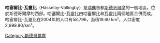 {{unreferenced|time=2016-02-23T02:06:18+00:00}}
{{Infobox settlement
<!--See Template:Infobox settlement for additional fields that may be available-->
<!--See the Table at Infobox settlement for all fields and descriptions of usage-->
<!-- Basic info  ---------------->
|name                     = Hässelby-Vällingby <!-- at least one of the first two fields must be filled in -->
|official_name            = 
|other_name               =
|native_name              = <!-- if different from the English name -->
|nickname                 =
|settlement_type          = [[Boroughs_of_Stockholm|Borough]] of Stockholm <!-- e.g. Town, Village, City, etc.-->
|motto                    =
<!-- images and maps  ----------->
|image_skyline            = Hässelby Maltesholmsbadet 2010.jpg
|imagesize                = 300px
|image_caption            = View of Hässelby Strand 
|image_flag               =
|flag_size                =
|image_seal               =
|seal_size                =
|image_shield             =
|shield_size              =
|image_blank_emblem       =
|blank_emblem_type        =
|blank_emblem_size        =
|image_map                = Stockholm boroughs 2007 Hässelby-Vällingby.svg
|mapsize                  =
|map_caption              = Location of Hässelby-Vällingby within Stockholm Municipality shown in yellow
|pushpin_map1              = Sweden
|pushpin_label_position1   = <!-- the position of the pushpin label: left, right, top, bottom, none -->
|pushpin_map_caption1      = Location of Hässelby-Vällingby within Sweden
|pushpin_mapsize1          = 180px
|coordinates_display    = display=inline,title  
|latd=59 |latm=21 |lats=45 |latNS=N
|longd=17 |longm=52 |longs=20 |longEW=E
<!-- Location ------------------>
|coordinates_region       = SE
|subdivision_type         = 國家
|subdivision_name         = [[瑞典|瑞典]]
|subdivision_type1        = 城市
|subdivision_name1        = [[斯德哥爾摩市|斯德哥爾摩市]]
|subdivision_type2        = Municipality subdivision
|subdivision_name2        = [[Västerort|Västerort]]
<!-- Smaller parts (e.g. boroughs of a city) and seat of government -->
|seat_type                =
|seat                     =
|parts_type               =
|parts_style              = <!-- =list (for list), coll (for collapsed list), para (for paragraph format)
                               Default is list if up to 5 items, coll if more than 5-->
|parts                    = <!-- parts text, or header for parts list -->
|p1                       =
|p2                       = <!-- etc. up to p50: for separate parts to be listed-->
<!-- Politics ----------------->
|government_footnotes     =
|government_type          = [[Municipal_assembly_(Sweden)|Municipal assembly]]
|leader_title             = [[Municipal_commissioner|Municipal commissioner]]
|leader_name              = Fredrik Bojerud [[Centre_Party_(Sweden)|(C)]]
|established_title        = Established
|established_date         = 2007
<!-- Area    --------------------->
|total_type =  
|area_magnitude           = 
|unit_pref                =
|area_footnotes           =
|area_total_km2          =19.60
|area_land_km2         = 
|area_water_km2         = 
|area_water_percent       =
<!-- Elevation -------------------------->
|elevation_footnotes      =  <!--for references: use <ref> </ref> tags-->
|elevation_m              =
|elevation_ft             =
|elevation_max_m          =
|elevation_max_ft         =
|elevation_min_m          =
|elevation_min_ft         =
<!-- Population   ----------------------->
|population_as_of         = 2014
|population_footnotes     =
|population_note          =
|population_total         = 71042
|population_density_km2 = auto
<!-- General information  --------------->
|timezone                 = [[Central_European_Time|CET]]
|utc_offset               = +1
|timezone_DST             = [[Central_European_Summer_Time|CEST]]
|utc_offset_DST           = +2
 <!-- Area/postal codes & others -------->
|postal_code_type         = [[Postal_codes_in_Sweden|Postal code]]
|postal_code              = 114 --, 162 --, 163 --, 165 --
|area_code_type = [[Telephone_numbers_in_Sweden|Area code]]
|area_code                = 08
|website                  = [http://www.stockholm.se/OmStockholm/Forvaltningar-och-bolag/Stadsdelsforvaltningar/Hasselby-Vallingby/ Stockholm.se]
|footnotes                =
}}
'''哈塞爾比-瓦靈比'''（Hässelby-Vällingby）是[[瑞典|瑞典]]首都[[斯德哥爾摩|斯德哥爾摩]]的一個地區，位於斯德哥爾摩的西部。哈塞爾比-瓦靈比由哈塞爾比和瓦靈比兩個地區合併而成。哈塞爾比-瓦靈比在2004年的人口有58,796，面積19.60 km²，人口密度2,999.80/km²。

[[Category:斯德哥爾摩|Category:斯德哥爾摩]]
{{瑞典小作品}}